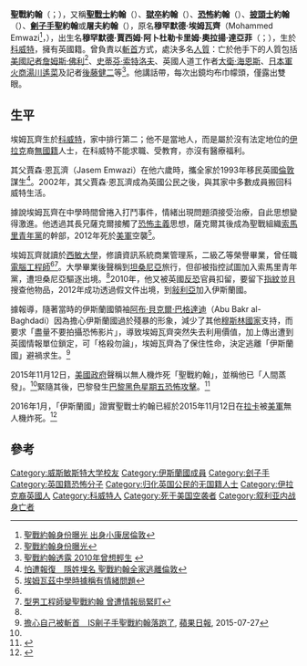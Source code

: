 {{Infobox person
| name         = 「聖戰約翰」
| image        = 
| alt          = 
| caption      = 尼卡布蒙面的「聖戰約翰」
| birth_name   = 穆罕默德·賈西姆·阿卜杜勒卡里姆·奧拉揚·達亞菲
| birth_date   = {{birth date|df=yes|1988|08|17}}
| birth_place  = {{KWT}}
| death_date   = {{death date and age|2015|11|12|1988|08|17|df=y}}
| death_place  = {{SYR}}[[拉卡|拉卡]]
| death_cause  = 
| citizenship  = {{UK}}
| education    = [[西敏大學|西敏大學]]資訊系統商業管理系 (2009)
| alma_mater   = 
| other_names  = '''聖戰士約翰'''、'''披頭士約翰'''、'''獄卒約翰'''、'''劊子手聖約翰'''
| occupation   =
| years_active = 
| known_for    = 加入伊斯兰国，并[[斬首|斬首]]多名[[人質|人質]]
| spouse       = 
| religion     = [[遜尼派|伊斯蘭教遜尼派]]
}}

'''聖戰約翰'''（{{lang-en|Jihadi John}}；{{lang-ar|جون الجهادي}}），又稱'''[[聖戰者|聖戰士]]約翰'''（{{lang|en|Mujahid John}}）、'''[[獄卒|獄卒]]約翰'''（{{lang|en|Jailer John}}）、'''[[恐怖|恐怖]]約翰'''（{{lang|en|John the Terror}}）、'''[[披頭士|披頭士]]約翰'''（{{lang|en|John the Beatle}}）、'''[[劊子手|劊子手]]聖約翰'''或'''屠夫約翰'''（{{lang|en|Saint John the Executioner}}），原名'''穆罕默德·埃姆瓦齊'''（Mohammed Emwazi<ref name="jj3">[http://hk.apple.nextmedia.com/international/art/20150227/19056467 聖戰約翰身份曝光 出身小康居倫敦]</ref>，{{bd|1988年|8月17日<ref name="jj1">[http://hk.apple.nextmedia.com/international/art/20150301/19059232 大學成績平庸 兩科不及格重讀]</ref>|2015年|11月12日<ref name="Fox News">{{cite web|title=U.S. Airstrike Targets Notorious ISIS Militant 'Jihadi John'|url=http://www.foxnews.com/world/2015/11/13/us-airstrike-targets-notorious-isis-militant-jihadi-john/?intcmp=hpbt1|publisher=Fox News Channel|accessdate=13 November 2015|archive-url=https://web.archive.org/web/20151113190107/http://www.foxnews.com/world/2015/11/13/us-airstrike-targets-notorious-isis-militant-jihadi-john/?intcmp=hpbt1|archive-date=2015-11-13|dead-url=yes}}</ref>|catIdx=John}}），出生名'''穆罕默德·賈西姆·阿卜杜勒卡里姆·奧拉揚·達亞菲'''（{{lang-ar|محمد جاسم عبد الكريم علينان الظفيري}}；''{{transl|ar|Muhammad Jassim Abdulkarim Olayan al-Dhafiri}}''），生於[[科威特|科威特]]，擁有英國籍。曾負責以[[斬首|斬首]]方式，處決多名[[人質|人質]]：亡於他手下的人質包括[[美國|美國]][[記者|記者]][[詹姆斯·佛利_(記者)|詹姆斯·佛利]]<ref>[http://hk.apple.nextmedia.com/international/art/20150227/19056467 聖戰約翰身份曝光]</ref>、[[史蒂芬·索特洛夫|史蒂芬·索特洛夫]]、英國人道工作者[[大衛·海恩斯|大衛·海恩斯]]、[[日本|日本]][[軍火商|軍火商]][[湯川遙菜|湯川遙菜]]及記者[[後藤健二|後藤健二]]等<ref>[http://news.rti.org.tw/news/detail/?recordId=174657 聖戰約翰透露 2010年曾想輕生] {{Wayback|url=http://news.rti.org.tw/news/detail/?recordId=174657 |date=20160304083530 }}</ref>。他講話帶{{link-en|各地英語口音|Regional accents of English|英國南部口音}}，每次出鏡均布巾幪頭，僅露出雙眼。

==生平==
埃姆瓦齊生於[[科威特|科威特]]，家中排行第二；他不是當地人，而是屬於沒有法定地位的[[伊拉克|伊拉克]]裔[[無國籍|無國籍]]人士，在科威特不能求職、受教育，亦沒有醫療福利。

其父賈森·恩瓦濟（Jasem Emwazi）在他六歲時，攜全家於1993年移民英國[[倫敦|倫敦]]謀生<ref>[http://hk.apple.nextmedia.com/international/art/20150301/19059231 怕遭報復　隱姓埋名 聖戰約翰全家逃離倫敦]</ref>。2002年，其父賈森·恩瓦濟成為英國公民之後，與其家中多數成員搬回科威特生活。

據說埃姆瓦齊在中學時間曾捲入打鬥事件，情緒出現問題須接受治療，自此思想變得激進。他透過其長兄薩克爾接觸了[[恐怖主義|恐怖主義]]思想，薩克爾其後成為聖戰組織[[索馬里青年黨|索馬里青年黨]]的幹部，2012年死於[[美軍|美軍]]空襲<ref>[http://cablenews.i-cable.com/webapps/news_video/index.php?news_id=452993 埃姆瓦茲中學時據稱有情緒問題]</ref>。

埃姆瓦齊就讀於[[西敏大學|西敏大學]]，修讀資訊系統商業管理系，二級乙等榮譽畢業，曾任職[[電腦工程師|電腦工程師]]<ref name="jj1"></ref><ref name="jj2">[http://money.udn.com/storypage.php?sub_id=5641&art_id=728199 型男工程師變聖戰約翰 曾遭情報局緊盯]{{dead link|date=2018年4月 |bot=InternetArchiveBot |fix-attempted=yes }}</ref>。大學畢業後聲稱到[[坦桑尼亞|坦桑尼亞]]旅行，但卻被指控試圖加入索馬里青年黨，遭坦桑尼亞驅逐出境。<ref name="jj2"></ref>2010年，他又被英國[[反恐|反恐]]官員扣留，要留下[[指紋|指紋]]並且搜查他物品，2012年成功透過假文件出境，到[[敍利亞|敍利亞]]加入伊斯蘭國。

據報導，隨著當時的伊斯蘭國領袖[[阿布·貝克爾·巴格達迪|阿布·貝克爾·巴格達迪]]（Abu Bakr al-Baghdadi）因為擔心伊斯蘭國過於殘暴的形象，減少了其他[[穆斯林國家|穆斯林國家]]支持，而要求「盡量不要拍攝恐怖影片」，導致埃姆瓦齊突然失去利用價值，加上傳出遭到英國情報單位鎖定，可「格殺勿論」，埃姆瓦齊為了保住性命，決定逃離「伊斯蘭國」避禍求生。<ref>[http://www.appledaily.com.tw/realtimenews/article/international/20150727/656509/ 擔心自己被斬首　IS劊子手聖戰約翰落跑了], [[蘋果日報|蘋果日報]], 2015-07-27</ref>

2015年11月12日，[[美國政府|美國政府]]聲稱以無人機炸死「聖戰約翰」，並稱他已「人間蒸發」。<ref name="Fox News"/>緊隨其後，巴黎發生[[巴黎黑色星期五恐怖攻擊|巴黎黑色星期五恐怖攻擊]]。<ref>{{cite news|url=http://www.dailymail.co.uk/news/article-3318419/Were-Paris-terror-attack-revenge-Jihadi-John-Security-experts-say-France-target-killers-brought-murderous-spree-forward.html|title=Was Paris terror revenge for Jihadi John? ISIS executioner's drone death may have accelerated attacks on France, experts say|first=Jay|last=Akbar|publisher=[[Daily_Mail|Daily Mail]]|date=2015-11-14}}</ref>

2016年1月，「伊斯蘭國」證實聖戰士約翰已經於2015年11月12日在[[拉卡|拉卡]]被[[美軍|美軍]]無人機炸死。<ref>{{cite news|url=http://www.bbc.com/zhongwen/trad/world/2016/01/160119_is_john_dead |title=IS證實「屠夫約翰」遭美軍空襲喪生 |work=BBC中文網 |date=2016-01-19}}</ref>

==參考==
{{Reflist|2}}

{{DEFAULTSORT:John}}
[[Category:威斯敏斯特大学校友|Category:威斯敏斯特大学校友]]
[[Category:伊斯蘭國成員|Category:伊斯蘭國成員]]
[[Category:刽子手|Category:刽子手]]
[[Category:英国籍恐怖分子|Category:英国籍恐怖分子]]
[[Category:归化英国公民的无国籍人士|Category:归化英国公民的无国籍人士]]
[[Category:伊拉克裔英國人|Category:伊拉克裔英國人]]
[[Category:科威特人|Category:科威特人]]
[[Category:死于美国空袭者|Category:死于美国空袭者]]
[[Category:叙利亚内战身亡者|Category:叙利亚内战身亡者]]